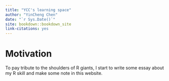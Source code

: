 ```yaml
--- 
title: "YCC's learning space"
author: "YinCheng Chen"
date: "`r Sys.Date()`"
site: bookdown::bookdown_site
link-citations: yes
---
```


# Motivation
To pay tribute to the shoulders of R giants, I start to write some essay about my R skill and make some note in this website. 

